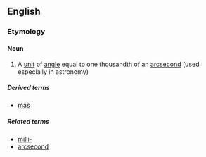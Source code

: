 ==English==

===Etymology===
{{prefix|milli|arcsecond}}

====Noun====
{{en-noun|head=[[milli]][[arcsecond]]}}

# {{metrology|lang=en}} A [[unit]] of [[angle]] equal to one thousandth of an [[arcsecond]] (used especially in astronomy)

=====Derived terms=====
* {{sense|abbreviation}} [[mas]]

=====Related terms=====
* [[milli-]]
* [[arcsecond]]